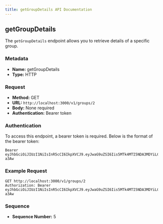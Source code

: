 ```yaml
---
title: getGroupDetails API Documentation
---
```


## getGroupDetails

The `getGroupDetails` endpoint allows you to retrieve details of a specific group.

### Metadata
- **Name:** getGroupDetails
- **Type:** HTTP

### Request
- **Method:** GET
- **URL:** `http://localhost:3000/v1/groups/2`
- **Body:** None required
- **Authentication:** Bearer token

### Authentication
To access this endpoint, a bearer token is required. Below is the format of the bearer token:
```
Bearer eyJhbGciOiJIUzI1NiIsInR5cCI6IkpXVCJ9.eyJwaG9uZSI6Iis5MTk4MTI5NDA3MDYiLCJ1aWQiOiI1Z2VhcGdhcHhzIn0.yNyKfoOQouzSNDwp_5rJ9CAEMVJo5uqueJHNpG-a3Aw
```

### Example Request
```http
GET http://localhost:3000/v1/groups/2
Authorization: Bearer eyJhbGciOiJIUzI1NiIsInR5cCI6IkpXVCJ9.eyJwaG9uZSI6Iis5MTk4MTI5NDA3MDYiLCJ1aWQiOiI1Z2VhcGdhcHhzIn0.yNyKfoOQouzSNDwp_5rJ9CAEMVJo5uqueJHNpG-a3Aw
```

### Sequence
- **Sequence Number:** 5